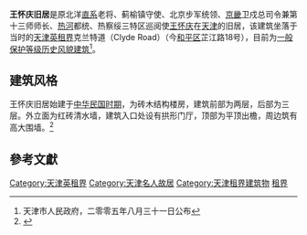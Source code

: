 {{天津历史风貌建筑|
省区市 = 天津市 |
名称 = 王怀庆旧居 |
图片 = [[File:芷江路18号.jpg|200px]] |
编号 = 0130088 |
等级 = 一般保护 |
时代 = 1939年 |
所在 = [[天津市|天津市]][[和平区_(天津市)|和平区]] |
公布 = 2005年8月31日 |
}}

'''王怀庆旧居'''是原北洋[[直系|直系]]老将、蓟榆镇守使、北京步军统领、[[京畿|京畿]]卫戍总司令兼第十三师师长、[[热河|热河]]都统、热察绥三特区巡阅使[[王怀庆|王怀庆]]在[[天津|天津]]的旧居，该建筑坐落于当时的[[天津英租界|天津英租界]]克兰特道（Clyde Road）（今[[和平区_(天津市)|和平区]]芷江路18号），目前为[[天津历史风貌建筑|一般保护等级历史风貌建筑]]<ref>天津市人民政府，二零零五年八月三十一日公布</ref>。

== 建筑风格 ==
王怀庆旧居始建于[[中华民国时期|中华民国时期]]，为砖木结构楼房，建筑前部为两层，后部为三层。外立面为红砖清水墙，建筑入口处设有拱形门厅，顶部为平顶出檐，周边筑有高大围墙。<ref>{{Cite web |url=http://news.enorth.com.cn/system/2010/08/17/004938885.shtml |title=天津小洋楼王怀庆旧居：另类军阀的另类轶事 |accessdate=2014-03-08 |archive-date=2014-03-08 |archive-url=https://web.archive.org/web/20140308121404/http://news.enorth.com.cn/system/2010/08/17/004938885.shtml |dead-url=no }}</ref>

== 參考文獻 ==
<div class="references-small">
<references />
</div>

{{天津市名人故居}}

[[Category:天津英租界|Category:天津英租界]]
[[Category:天津名人故居|Category:天津名人故居]]
[[Category:天津租界建筑物|Category:天津租界建筑物]]
[[Category:中国近代建筑|租界]]